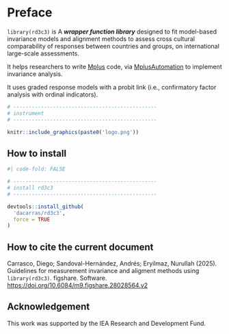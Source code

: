 # Preface {.unnumbered}

`library(rd3c3)` is A ***wrapper function library*** designed to fit model-based invariance models and alignment methods to assess cross cultural comparability of responses between countries and groups, on international large-scale assessments.

It helps researchers to write [Mplus](https://www.statmodel.com/) code, via [MplusAutomation](https://github.com/michaelhallquist/MplusAutomation) to implement invariance analysis.

It uses graded response models with a probit link (i.e., confirmatory factor analysis with ordinal indicators).

```r

# -----------------------------------------------
# instrument
# -----------------------------------------------

knitr::include_graphics(paste0('logo.png'))

```

## How to install

```r
#| code-fold: FALSE

# -----------------------------------------------
# install rd3c3
# -----------------------------------------------

devtools::install_github(
  'dacarras/rd3c3',
  force = TRUE
)

```

## How to cite the current document

Carrasco, Diego; Sandoval-Hernández, Andrés; Eryilmaz, Nurullah (2025). Guidelines for measurement invariance and aligment methods using `library(rd3c3)`. figshare. Software. <https://doi.org/10.6084/m9.figshare.28028564.v2>

## Acknowledgement

This work was supported by the IEA Research and Development Fund.
